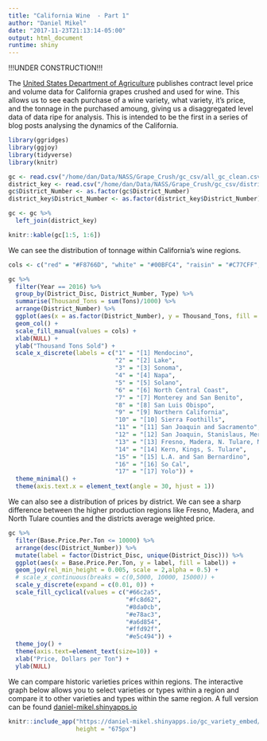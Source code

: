 ```yaml
---
title: "California Wine  - Part 1"
author: "Daniel Mikel"
date: "2017-11-23T21:13:14-05:00"
output: html_document
runtime: shiny
---
```


!!!UNDER CONSTRUCTION!!!

The [United States Department of Agriculture](https://www.nass.usda.gov/Statistics_by_State/California/Publications/Grape_Crush/Reports/) publishes contract level price and volume data for California grapes crushed and used for wine. This allows us to see each purchase of a wine variety, what variety, it's price, and the tonnage in the purchased amoung, giving us a disaggregated level data of data ripe for analysis. This is intended to be the first in a series of blog posts analysing the dynamics of the California.

```r
library(ggridges)
library(ggjoy)
library(tidyverse)
library(knitr)

gc <- read.csv("/home/dan/Data/NASS/Grape_Crush/gc_csv/all_gc_clean.csv")
district_key <- read.csv("/home/dan/Data/NASS/Grape_Crush/gc_csv/district_key.csv")
gc$District_Number <- as.factor(gc$District_Number)
district_key$District_Number <- as.factor(district_key$District_Number)

gc <- gc %>%
  left_join(district_key)

```

```r
knitr::kable(gc[1:5, 1:6])
```

We can see the distribution of tonnage within California's wine regions.

```r
cols <- c("red" = "#F8766D", "white" = "#00BFC4", "raisin" = "#C77CFF", "table" = "#7CAE00", "all wine" = "#190B28")

gc %>%
  filter(Year == 2016) %>%
  group_by(District_Disc, District_Number, Type) %>%
  summarise(Thousand_Tons = sum(Tons)/1000) %>%
  arrange(District_Number) %>%
  ggplot(aes(x = as.factor(District_Number), y = Thousand_Tons, fill = Type)) +
  geom_col() + 
  scale_fill_manual(values = cols) +
  xlab(NULL) + 
  ylab("Thousand Tons Sold") + 
  scale_x_discrete(labels = c("1" = "[1] Mendocino",
                              "2" = "[2] Lake",
                              "3" = "[3] Sonoma",
                              "4" = "[4] Napa",
                              "5" = "[5] Solano",
                              "6" = "[6] North Central Coast",
                              "7" = "[7] Monterey and San Benito",
                              "8" = "[8] San Luis Obispo",
                              "9" = "[9] Northern California",
                              "10" = "[10] Sierra Foothills",
                              "11" = "[11] San Joaquin and Sacramento",
                              "12" = "[12] San Joaquin, Stanislaus, Merced",
                              "13" = "[13] Fresno, Madera, N. Tulare, Mono, Inyo",
                              "14" = "[14] Kern, Kings, S. Tulare",
                              "15" = "[15] L.A. and San Bernardino",
                              "16" = "[16] So Cal",
                              "17" = "[17] Yolo")) +
  theme_minimal() +
  theme(axis.text.x = element_text(angle = 30, hjust = 1))  
```

We can also see a distribution of prices by district. We can see a sharp difference between the higher production regions like Fresno, Madera, and North Tulare counties and the districts average weighted price. 

```r
gc %>%
  filter(Base.Price.Per.Ton <= 10000) %>%
  arrange(desc(District_Number)) %>%
  mutate(label = factor(District_Disc, unique(District_Disc))) %>%
  ggplot(aes(x = Base.Price.Per.Ton, y = label, fill = label)) + 
  geom_joy(rel_min_height = 0.005, scale = 2,alpha = 0.5) +
  # scale_x_continuous(breaks = c(0,5000, 10000, 15000)) +
  scale_y_discrete(expand = c(0.01, 0)) +
  scale_fill_cyclical(values = c("#66c2a5",
                                 "#fc8d62",
                                 "#8da0cb",
                                 "#e78ac3",
                                 "#a6d854",
                                 "#ffd92f",
                                 "#e5c494")) +
  theme_joy() +
  theme(axis.text=element_text(size=10)) +
  xlab("Price, Dollars per Ton") +
  ylab(NULL) 

```


We can compare historic varieties prices within regions. The interactive graph below allows you to select varieties or types within a region and compare it to other varieties and types within the same region. A full version can be found [daniel-mikel.shinyapps.io](https://daniel-mikel.shinyapps.io/historic_california_grape_crush/)

```r

knitr::include_app("https://daniel-mikel.shinyapps.io/gc_variety_embed/", 
                   height = "675px")

```